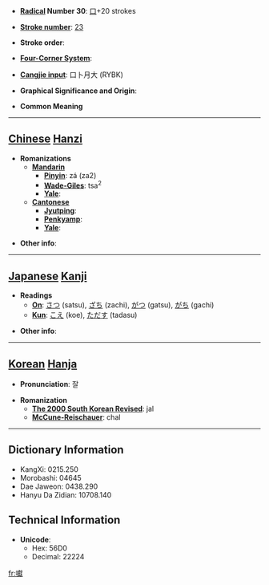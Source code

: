 * '''[[Wiktionary:Chinese radical index| Radical]] Number 30''': [[Wiktionary:Chinese radical index 口|口]]+20 strokes

* '''[[Wiktionary:Chinese total strokes index|Stroke number]]''': [[Wiktionary:Chinese total strokes index 23|23]]

* '''Stroke order''': 

* '''[[Wiktionary:Chinese four corner index|Four-Corner System]]''': 

* '''[[Wiktionary:Chinese Cangjie index|Cangjie input]]''': 口卜月大 (RYBK)

* '''Graphical Significance and Origin''': 

* '''Common Meaning'''

----

== [[Chinese]] [[Hanzi]] ==

* '''Romanizations'''
** '''[[Mandarin]]'''
*** '''[[Pinyin]]''': zá (za2)
*** '''[[Wade-Giles]]''': tsa<sup>2</sup>
*** '''[[Yale]]''': 
** '''[[Cantonese]]'''
*** '''[[Jyutping]]''':
*** '''[[Penkyamp]]''': 
*** '''[[Yale]]''': 

* '''Other info''': 

----

== [[Japanese]] [[Kanji]] ==

* '''Readings'''
** '''[[On]]''': [[さつ]] (satsu), [[ざち]] (zachi), [[がつ]] (gatsu), [[がち]] (gachi)
** '''[[Kun]]''': [[こえ]] (koe), [[ただす]] (tadasu)

* '''Other info''':  

----

== [[Korean]] [[Hanja]] ==

* '''Pronunciation''': 잘

* '''Romanization'''
** '''[[The 2000 South Korean Revised Romanization|The 2000 South Korean Revised]]''': jal
** '''[[McCune-Reischauer]]''': chal

----

== Dictionary Information ==

* KangXi: 0215.250
* Morobashi: 04645
* Dae Jaweon: 0438.290
* Hanyu Da Zidian: 10708.140

== Technical Information ==

* '''Unicode''':
** Hex: 56D0
** Decimal: 22224

[[fr:囐]]